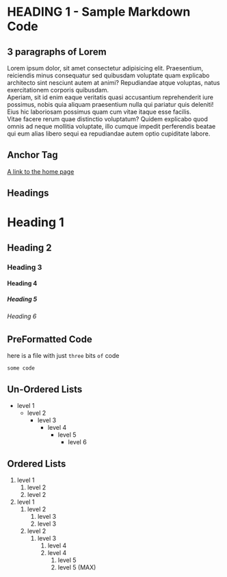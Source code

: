 # HEADING 1 - Sample Markdown Code

## 3 paragraphs of Lorem
Lorem ipsum dolor, sit amet consectetur adipisicing elit. Praesentium, reiciendis minus consequatur sed quibusdam voluptate quam explicabo architecto sint nesciunt autem at animi? Repudiandae atque voluptas, natus exercitationem corporis quibusdam.  
Aperiam, sit id enim eaque veritatis quasi accusantium reprehenderit iure possimus, nobis quia aliquam praesentium nulla qui pariatur quis deleniti! Eius hic laboriosam possimus quam cum vitae itaque esse facilis.  
Vitae facere rerum quae distinctio voluptatum? Quidem explicabo quod omnis ad neque mollitia voluptate, illo cumque impedit perferendis beatae qui eum alias libero sequi ea repudiandae autem optio cupiditate labore.  

## Anchor Tag
[A link to the home page](https://jeffreybarron.com)

## Headings
# Heading 1
## Heading 2
### Heading 3
#### Heading 4
##### Heading 5
###### Heading 6

## PreFormatted Code
here is a file with just `three` bits `of` code
```shell
some code
```
## Un-Ordered Lists
- level 1
  - level 2
    - level 3
      - level 4
        - level 5
          - level 6
## Ordered Lists
1. level 1
    1. level 2
    2. level 2
2. level 1
    1. level 2
        1. level 3
        2. level 3
    2. level 2
        1. level 3
            1. level 4
            2. level 4
                1. level 5
                2. level 5 (MAX)


